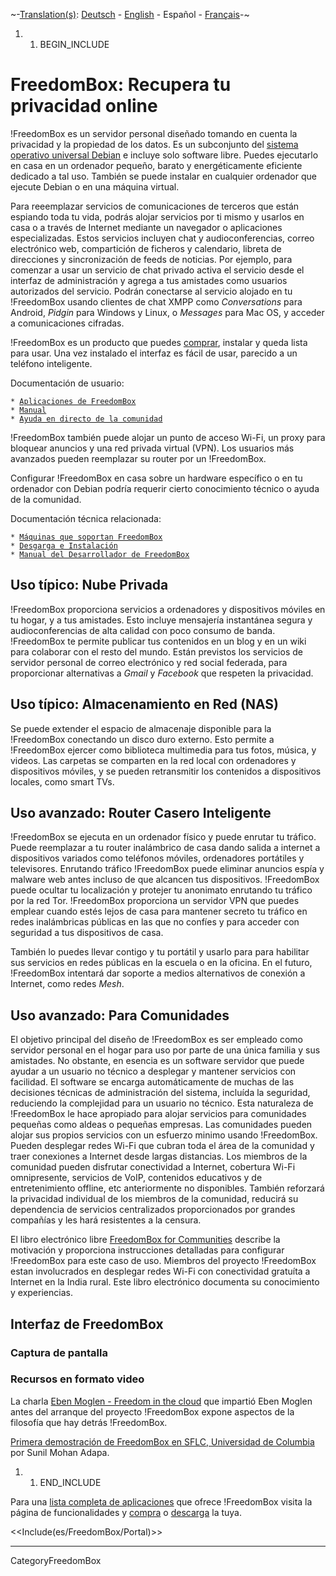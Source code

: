 ~-[[DebianWiki/EditorGuide#translation|Translation(s)]]: [[de/FreedomBox/Einführung|Deutsch]] - [[FreedomBox/Introduction|English]] - Español - [[fr/FreedomBox/Introduction|Français]]-~
## BEGIN_INCLUDE

= FreedomBox: Recupera tu privacidad online =

!FreedomBox es un servidor personal diseñado tomando en cuenta la privacidad y la propiedad de los datos. Es un subconjunto del [[https://www.debian.org/|sistema operativo universal Debian]] e incluye solo software libre. Puedes ejecutarlo en casa en un ordenador pequeño, barato y energéticamente eficiente dedicado a tal uso. También se puede instalar en cualquier ordenador que ejecute Debian o en una máquina virtual.

Para reeemplazar servicios de comunicaciones de terceros que están espiando toda tu vida, podrás alojar servicios por ti mismo y usarlos en casa o a través de Internet mediante un navegador o aplicaciones especializadas. Estos servicios incluyen chat y audioconferencias, correo electrónico web, compartición de ficheros y calendario, libreta de direcciones y sincronización de feeds de noticias. Por ejemplo, para comenzar a usar un servicio de chat privado activa el servicio desde el interfaz de administración y agrega a tus amistades como usuarios autorizados del servicio. Podrán conectarse al servicio alojado en tu !FreedomBox usando clientes de chat XMPP como ''Conversations'' para Android, ''Pidgin'' para Windows y Linux, o ''Messages'' para Mac OS, y acceder a comunicaciones cifradas.

!FreedomBox es un producto que puedes [[https://freedomboxfoundation.org/buy/|comprar]], instalar y queda lista para usar. Una vez instalado el interfaz es fácil de usar, parecido a un teléfono inteligente.

Documentación de usuario:
 * [[es/FreedomBox/Features|Aplicaciones de FreedomBox]]
 * [[es/FreedomBox/Manual|Manual]]
 * [[es/FreedomBox/Support|Ayuda en directo de la comunidad]]

!FreedomBox también puede alojar un punto de acceso Wi-Fi, un proxy para bloquear anuncios y una red privada virtual (VPN). Los usuarios más avanzados pueden reemplazar su router por un !FreedomBox.

Configurar !FreedomBox en casa sobre un hardware específico o en tu ordenador con Debian podría requerir cierto conocimiento técnico o ayuda de la comunidad.

Documentación técnica relacionada:
 * [[es/FreedomBox/Hardware|Máquinas que soportan FreedomBox]]
 * [[es/FreedomBox/Download|Desgarga e Instalación]]
 * [[https://docs.freedombox.org|Manual del Desarrollador de FreedomBox]]

== Uso típico: Nube Privada ==

!FreedomBox proporciona servicios a ordenadores y dispositivos móviles en tu hogar, y a tus amistades. Esto incluye mensajería instantánea segura y audioconferencias de alta calidad con poco consumo de banda. !FreedomBox te permite publicar tus contenidos en un blog y en un wiki para colaborar con el resto del mundo. Están previstos los servicios de servidor personal de correo electrónico y red social federada, para proporcionar alternativas a ''Gmail'' y ''Facebook'' que respeten la privacidad.

== Uso típico: Almacenamiento en Red (NAS) ==

Se puede extender el espacio de almacenaje disponible para la !FreedomBox conectando un disco duro externo. Esto permite a !FreedomBox ejercer como biblioteca multimedia para tus fotos, música, y videos. Las carpetas se comparten en la red local con ordenadores y dispositivos móviles, y se pueden retransmitir los contenidos a dispositivos locales, como smart TVs.

== Uso avanzado: Router Casero Inteligente ==

!FreedomBox se ejecuta en un ordenador físico y puede enrutar tu tráfico. Puede reemplazar a tu router inalámbrico de casa dando salida a internet a dispositivos variados como teléfonos móviles, ordenadores portátiles y televisores.  Enrutando tráfico !FreedomBox puede eliminar anuncios espía y malware web antes incluso de que alcancen tus dispositivos.  !FreedomBox puede ocultar tu localización y protejer tu anonimato enrutando tu tráfico por la red Tor. !FreedomBox proporciona un servidor VPN que puedes emplear cuando estés lejos de casa para mantener secreto tu tráfico en redes inalámbricas públicas en las que no confíes y para acceder con seguridad a tus dispositivos de casa.

También lo puedes llevar contigo y tu portátil y usarlo para para habilitar sus servicios en redes públicas en la escuela o en la oficina. En el futuro, !FreedomBox intentará dar soporte a medios alternativos de conexión a Internet, como redes ''Mesh''.

== Uso avanzado: Para Comunidades ==

El objetivo principal del diseño de !FreedomBox es ser empleado como servidor personal en el hogar para uso por parte de una única familia y sus amistades. No obstante, en esencia es un software servidor que puede ayudar a un usuario no técnico a desplegar y mantener servicios con facilidad. El software se encarga automáticamente de muchas de las decisiones técnicas de administración del sistema, incluída la seguridad, reduciendo la complejidad para un usuario no técnico. Esta naturaleza de !FreedomBox le hace apropiado para alojar servicios para comunidades pequeñas como aldeas o pequeñas empresas. Las comunidades pueden alojar sus propios servicios con un esfuerzo minimo usando !FreedomBox. Pueden desplegar redes Wi-Fi que cubran toda el área de la comunidad y traer conexiones a Internet desde largas distancias. Los miembros de la comunidad pueden disfrutar conectividad a Internet, cobertura Wi-Fi omnipresente, servicios de VoIP, contenidos educativos y de entretenimiento offline, etc anteriormente no disponibles. También reforzará la privacidad individual de los miembros de la comunidad, reducirá su dependencia de servicios centralizados proporcionados por grandes compañías y les hará resistentes a la censura.

El libro electrónico libre [[https://en.wikibooks.org/wiki/FreedomBox_for_Communities|FreedomBox for Communities]] describe la motivación y proporciona  instrucciones detalladas para configurar !FreedomBox para este caso de uso. Miembros del proyecto !FreedomBox estan involucrados en desplegar redes Wi-Fi con conectividad gratuíta a Internet en la India rural. Este libro electrónico documenta su conocimiento y experiencias.

== Interfaz de FreedomBox ==

=== Captura de pantalla ===

{{attachment:freedombox-frontpage-2019-03-02.png|FreedomBox front page|width=1000}}

{{{#!wiki comment
This video is much too old to be useful here.
=== Video de introducción ===

[[attachment:Plinth_Introduction.webm]]

(36 MB, 13 Min.)
}}}

=== Recursos en formato video ===

La charla [[https://www.youtube.com/watch?v=QOEMv0S8AcA|Eben Moglen - Freedom in the cloud]] que impartió Eben Moglen antes del arranque del proyecto !FreedomBox expone aspectos de la filosofía que hay detrás !FreedomBox.

[[http://moglen.law.columbia.edu/sflc2015/04_freedombox.webm|Primera demostración de FreedomBox en SFLC, Universidad de Columbia]] por Sunil Mohan Adapa.

## END_INCLUDE

Para una [[es/FreedomBox/Features|lista completa de aplicaciones]] que ofrece !FreedomBox visita la página de funcionalidades y [[https://freedomboxfoundation.org/buy/|compra]] o [[es/FreedomBox/Download|descarga]] la tuya.

<<Include(es/FreedomBox/Portal)>>

----
CategoryFreedomBox
